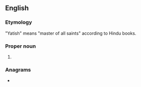 ==English==

===Etymology===
"Yatish" means "master of all saints" according to Hindu books.
{{rfe|en|Which books are those?}}

===Proper noun===
{{en-proper noun}}

# {{given name|en|male|from=India}}

===Anagrams===
* {{anagrams|en|a=ahisty|itshay}}